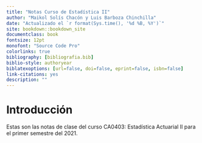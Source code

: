 ```yaml
--- 
title: "Notas Curso de Estadística II"
author: "Maikol Solís Chacón y Luis Barboza Chinchilla"
date: "Actualizado el `r format(Sys.time(), '%d %B, %Y')`"
site: bookdown::bookdown_site
documentclass: book
fontsize: 12pt
monofont: "Source Code Pro"
colorlinks: true
bibliography: [bibliografia.bib]
biblio-style: authoryear
biblatexoptions: [url=false, doi=false, eprint=false, isbn=false]
link-citations: yes
description: ""
---
```



# Introducción

Estas son las notas de clase del curso CA0403: Estadística Actuarial II para el primer semestre del 2021.
